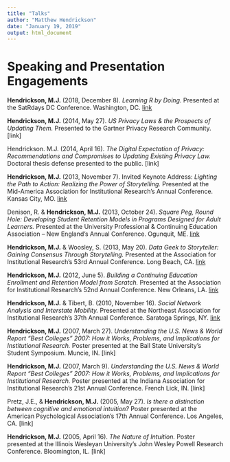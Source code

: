 ```yaml
---
title: "Talks"
author: "Matthew Hendrickson"
date: "January 19, 2019"
output: html_document
---
```


# Speaking and Presentation Engagements

**Hendrickson, M.J.** (2018, December 8). *Learning R by Doing.* Presented at the SatRdays DC Conference. Washington, DC. [link](http://bit.ly/satRday2018mh)

**Hendrickson, M.J.** (2014, May 27). *US Privacy Laws & the Prospects of Updating Them.* Presented to the Gartner Privacy Research Community. [link]

Hendrickson. M.J. (2014, April 16). *The Digital Expectation of Privacy: Recommendations and Compromises to Updating Existing Privacy Law.* Doctoral thesis defense presented to the public. [link]

**Hendrickson, M.J.** (2013, November 7). Invited Keynote Address: *Lighting the Path to Action: Realizing the Power of Storytelling.* Presented at the Mid-America Association for Institutional Research’s Annual Conference. Kansas City, MO. [link](http://www.slideshare.net/mjhendrickson/midair-2013-keynote-lighting-the-path-to-action-st)

Denison, R. & **Hendrickson, M.J.** (2013, October 24). *Square Peg, Round Hole: Developing Student Retention Models in Programs Designed for Adult Learners.* Presented at the University Professional & Continuing Education Association – New England’s Annual Conference. Ogunquit, ME. [link](http://www.slideshare.net/slideshow/embed_code/27760275)

**Hendrickson, M.J.** & Woosley, S. (2013, May 20). *Data Geek to Storyteller: Gaining Consensus Through Storytelling.* Presented at the Association for Institutional Research’s 53rd Annual Conference. Long Beach, CA. [link](http://www.slideshare.net/mjhendrickson/air-2013-data-geek-to-storyteller)

**Hendrickson, M.J.** (2012, June 5). *Building a Continuing Education Enrollment and Retention Model from Scratch.* Presented at the Association for Institutional Research’s 52nd Annual Conference. New Orleans, LA. [link](http://www.slideshare.net/mjhendrickson/air-2012-enrollment-retention-06052012)

**Hendrickson, M.J.** & Tibert, B. (2010, November 16). *Social Network Analysis and Interstate Mobility.* Presented at the Northeast Association for Institutional Research’s 37th Annual Conference. Saratoga Springs, NY. [link](http://neair.site-ym.com/resource/resmgr/confpapers2010/Hendrickson___Tibert_NEAIR_2.pdf)

**Hendrickson, M.J.** (2007, March 27). *Understanding the U.S. News & World Report “Best Colleges” 2007: How it Works, Problems, and Implications for Institutional Research.* Poster presented at the Ball State University’s Student Symposium. Muncie, IN. [link]

**Hendrickson, M.J.** (2007, March 9). *Understanding the U.S. News & World Report “Best Colleges” 2007: How it Works, Problems, and Implications for Institutional Research.* Poster presented at the Indiana Association for Institutional Research’s 21st Annual Conference. French Lick, IN. [link]

Pretz, J.E., & **Hendrickson, M.J.** (2005, May 27). *Is there a distinction between cognitive and emotional intuition?*  Poster presented at the American Psychological Association’s 17th Annual Conference. Los Angeles, CA. [link]

**Hendrickson, M.J.** (2005, April 16). *The Nature of Intuition.* Poster presented at the Illinois Wesleyan University’s John Wesley Powell Research Conference. Bloomington, IL. [link]